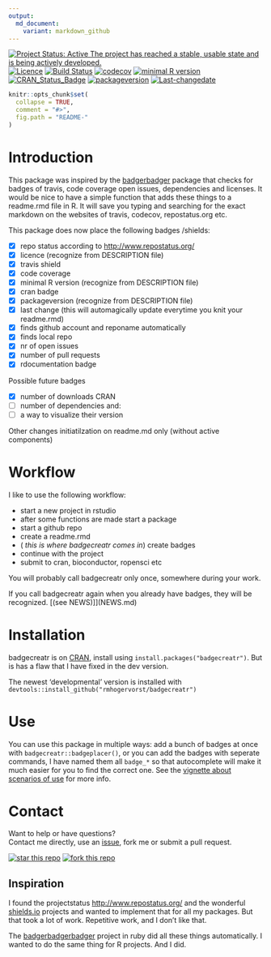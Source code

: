 ```yaml
---
output:
  md_document:
    variant: markdown_github
---
```

[![Project Status: Active  The project has reached a stable, usable state and is being actively developed.](http://www.repostatus.org/badges/latest/active.svg)](http://www.repostatus.org/#active)
[![Licence](https://img.shields.io/badge/licence-GPL--3-blue.svg)](https://www.gnu.org/licenses/gpl-3.0.en.html) [![Build Status](https://travis-ci.org/RMHogervorst/badgecreatr.svg?branch=develop)](https://travis-ci.org/RMHogervorst/badgecreatr) [![codecov](https://codecov.io/gh/RMHogervorst/badgecreatr/branch/master/graph/badge.svg)](https://codecov.io/gh/RMHogervorst/badgecreatr) [![minimal R version](https://img.shields.io/badge/R%3E%3D-3.2.4-6666ff.svg)](https://cran.r-project.org/)
[![CRAN_Status_Badge](http://www.r-pkg.org/badges/version/badgecreatr)](https://cran.r-project.org/package=badgecreatr)
[![packageversion](https://img.shields.io/badge/Package%20version-0.1.0-orange.svg?style=flat-square)](commits/develop)
[![Last-changedate](https://img.shields.io/badge/last%20change-`r gsub('-', '--', Sys.Date())`-yellowgreen.svg)](/commits/master)


<!-- README.md is generated from README.Rmd. Please edit that file -->

```r
knitr::opts_chunk$set(
  collapse = TRUE,
  comment = "#>",
  fig.path = "README-"
)
```



# Introduction
This package was inspired by the [badgerbadger](https://github.com/badges/badgerbadgerbadger) package that checks for badges of travis, code coverage open issues, dependencies and licenses.
It would be nice to have a simple function that adds these things to a readme.rmd file in R.
It will save you typing and searching for the exact markdown on the websites 
of travis, codecov, repostatus.org etc.


This package does now place the following badges /shields:

- [x] repo status according to <http://www.repostatus.org/>
- [x] licence (recognize from DESCRIPTION file)
- [x] travis shield 
- [x] code coverage
- [x] minimal R version (recognize from DESCRIPTION file)
- [x] cran badge
- [x] packageversion (recognize from DESCRIPTION file)
- [x] last change (this will automagically update everytime you knit your readme.rmd)
- [x] finds github account and reponame automatically
- [x] finds local repo
- [x] nr of open issues
- [x] number of pull requests
- [x] rdocumentation badge

Possible future badges


- [x] number of downloads CRAN
- [ ] number of dependencies and:
- [ ] a way to visualize their version

Other changes
initiatilzation on readme.md only (without active components)



# Workflow
I like to use the following workflow:

- start a new project in rstudio
- after some functions are made start a package
- start a github repo
- create a readme.rmd
-   ( *this is where badgecreatr comes in*) create badges
- continue with the project
- submit to cran, bioconductor, ropensci etc

You will probably call badgecreatr only once, somewhere during your work.

If you call badgecreatr again when you already have badges, they will be recognized.
[(see NEWS)]](NEWS.md)

# Installation
badgecreatr is on [CRAN](https://cran.r-project.org/package=badgecreatr), 
install using `install.packages("badgecreatr")`. But is has a flaw that I have fixed in the dev version.

The newest 'developmental' version is installed with 
`devtools::install_github("rmhogervorst/badgecreatr")`
 
 
# Use  
You can use this package in multiple ways: add a bunch of badges at once with `badgecreatr::badgeplacer()`,
or you can add the badges with seperate commands, I have named them all `badge_*` so that autocomplete will
make it much easier for you to find the correct one. See the 
[vignette about scenarios of use](inst/doc/general_use_of_the_package.html) for more info.


# Contact
Want to help or have questions?  
Contact me directly, use an [issue](https://github.com/RMHogervorst/badgecreatr/issues), fork me or submit a pull request.

[![star this repo](http://githubbadges.com/star.svg?user=RMHogervorst&repo=badgecreatr&style=flat)](https://github.com/RMHogervorst/badgecreatr)
[![fork this repo](http://githubbadges.com/fork.svg?user=RMHogervorst&repo=badgecreatr&style=flat)](https://github.com/RMHogervorst/badgecreatr/fork)

## Inspiration

I found the projectstatus <http://www.repostatus.org/> and the wonderful
[shields.io](shields.io) projects and wanted to implement that for all my packages.
But that took a lot of work. Repetitive work, and I don't like that. 

The [badgerbadgerbadger](http://sam.pikesley.org/projects/badger/) project in
ruby did all these things automatically. I wanted to do the same thing for R
projects. And I did.
